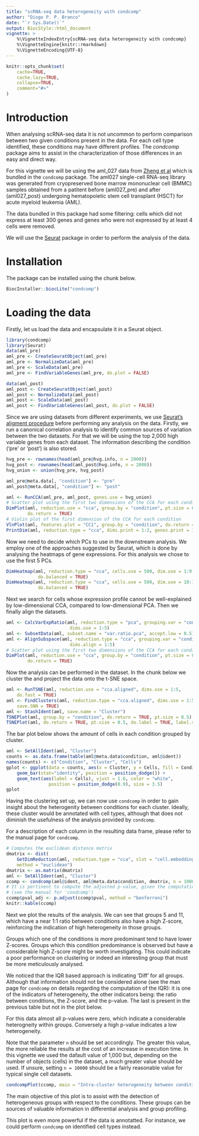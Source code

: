 ```yaml
---
title: "scRNA-seq data heterogeneity with condcomp"
author: "Diogo P. P. Branco"
date: "`r Sys.Date()`"
output: BiocStyle::html_document
vignette: >
    %\VignetteIndexEntry{scRNA-seq data heterogeneity with condcomp}
    %\VignetteEngine{knitr::rmarkdown}
    %\VignetteEncoding{UTF-8}
---
```


```r
knitr::opts_chunk$set(
    cache=TRUE,
    cache.lazy=TRUE,
    collapse=TRUE,
    comment="#>"
)
```

# Introduction

When analysing scRNA-seq data it is not uncommon to perform comparison between
two given conditions present in the data. For each cell type identified, these
conditions may have different profiles. The _condcomp_ package aims to assist in
the characterization of those differences in an easy and direct way.

For this vignette we will be using the aml_027 data from
[Zheng et al](https://www.nature.com/articles/ncomms14049)
which is bundled in the `condcomp` package. The aml027 single-cell RNA-seq
library was generated from cryopreserved bone marrow mononuclear cell (BMMC)
samples obtained from a patitent before (aml027_pre) and after (aml027_post)
undergoing hematopoietic stem cell transplant (HSCT) for acute myeloid leukemia
(AML).

The data bundled in this package had some filtering: cells which did not
express at least 300 genes and genes who were not expressed by at least 4 cells
were removed.

We will use the [Seurat](https://cran.r-project.org/package=Seurat) package in
order to perform the analysis of the data.

# Installation

The package can be installed using the chunk below.

```r
BiocInstaller::biocLite("condcomp")
```

# Loading the data

Firstly, let us load the data and encapsulate it in a Seurat object.

```r
library(condcomp)
library(Seurat)
data(aml_pre)
aml_pre <- CreateSeuratObject(aml_pre)
aml_pre <- NormalizeData(aml_pre)
aml_pre <- ScaleData(aml_pre)
aml_pre <- FindVariableGenes(aml_pre, do.plot = FALSE)

data(aml_post)
aml_post <- CreateSeuratObject(aml_post)
aml_post <- NormalizeData(aml_post)
aml_post <- ScaleData(aml_post)
aml_post <- FindVariableGenes(aml_post, do.plot = FALSE)
```

Since we are using datasets from different experiments, we use
[Seurat's aligment procedure](https://satijalab.org/seurat/Seurat_AlignmentTutorial.html)
before performing any analysis on the data. Firstly, we run a canonical
correlation analysis to identify common sources of variation between the two
datasets. For that we will be using the top 2,000 high variable genes from each
dataset. The information describing the condition ('pre' or 'post') is also
stored.

```r
hvg_pre <- rownames(head(aml_pre@hvg.info, n = 2000))
hvg_post <- rownames(head(aml_post@hvg.info, n = 2000))
hvg_union <- union(hvg_pre, hvg_post)

aml_pre@meta.data[, "condition"] <- "pre"
aml_post@meta.data[, "condition"] <- "post"

aml <- RunCCA(aml_pre, aml_post, genes.use = hvg_union)
# Scatter plot using the first two dimensions of the CCA for each condition
DimPlot(aml, reduction.use = "cca", group.by = "condition", pt.size = 0.5,
        do.return = TRUE)
# Violin plot of the first dimension of the CCA for each condition
VlnPlot(aml, features.plot = "CC1", group.by = "condition", do.return = TRUE)
PrintDim(aml, reduction.type = "cca", dims.print = 1:2, genes.print = 10)
```

Now we need to decide which PCs to use in the downstream analysis. We employ one
of the approaches suggested by Seurat, which is done by analysing the heatmaps
of gene expressions. For this analysis we chose to use the first 5 PCs.

```r
DimHeatmap(aml, reduction.type = "cca", cells.use = 500, dim.use = 1:9,
            do.balanced = TRUE)
DimHeatmap(aml, reduction.type = "cca", cells.use = 500, dim.use = 10:18,
            do.balanced = TRUE)
```

Next we search for cells whose expression profile cannot be well-explained by
low-dimensional CCA, compared to low-dimensional PCA. Then we finally align the
datasets.

```r
aml <- CalcVarExpRatio(aml, reduction.type = "pca", grouping.var = "condition",
                        dims.use = 1:5)
aml <- SubsetData(aml, subset.name = "var.ratio.pca", accept.low = 0.5)
aml <- AlignSubspace(aml, reduction.type = "cca", grouping.var = "condition",
                        dims.align = 1:5)
# Scatter plot using the first two dimensions of the CCA for each condition
DimPlot(aml, reduction.use = "cca", group.by = "condition", pt.size = 0.5,
        do.return = TRUE)
```

Now the analysis can be performed in the dataset. In the chunk below we cluster
the and project the data onto the t-SNE space.

```r
aml <- RunTSNE(aml, reduction.use = "cca.aligned", dims.use = 1:5, 
    do.fast = TRUE)
aml <- FindClusters(aml, reduction.type = "cca.aligned", dims.use = 1:5, 
    save.SNN = TRUE)
aml <- StashIdent(aml, save.name = "Cluster")
TSNEPlot(aml, group.by = "condition", do.return = TRUE, pt.size = 0.5)
TSNEPlot(aml, do.return = TRUE, pt.size = 0.5, do.label = TRUE, label.size = 5)
```

The bar plot below shows the amount of cells in each condition grouped by
cluster.

```r
aml <- SetAllIdent(aml, "Cluster")
counts <- as.data.frame(table(aml@meta.data$condition, aml@ident))
names(counts) <- c("Condition", "Cluster", "Cells")
gplot <- ggplot(data = counts, aes(x = Cluster, y = Cells, fill = Condition)) +
    geom_bar(stat="identity", position = position_dodge()) +
    geom_text(aes(label = Cells), vjust = 1.6, color = "white",
                position = position_dodge(0.9), size = 3.5)
gplot
```

Having the clustering set up, we can now use `condcomp` in order to gain insight
about the heterogenity between conditions for each cluster. Ideally, these
cluster would be annotated with cell types, although that does not diminish the
usefulness of the analysis provided by `condcomp`.

For a description of each column in the resulting data frame, please refer to
the manual page for `condcomp`.

```r
# Computes the euclidean distance matrix
dmatrix <- dist(
    GetDimReduction(aml, reduction.type = "cca", slot = "cell.embeddings"),
    method = "euclidean")
dmatrix <- as.matrix(dmatrix)
aml <- SetAllIdent(aml, "Cluster")
ccomp <- condcomp(aml@ident, aml@meta.data$condition, dmatrix, n = 1000)
# It is pertinent to compute the adjusted p-value, given the computation method
# (see the manual for 'condcomp')
ccomp$pval_adj <- p.adjust(ccomp$pval, method = "bonferroni")
knitr::kable(ccomp)
```

Next we plot the results of the analysis. We can see that groups 5 and 11,
which have a near 1:1 ratio between conditions also have a high Z-score,
reinforcing the indication of high heterogeneity in those groups.

Groups which one of the conditions is more predominant tend to have lower
Z-scores. Groups which this condition predominance is observed but have a
considerable high Z-score might be worth investigating. This could indicate a
poor performance on clustering or indeed an interesting group that must be
more meticulously analysed.

We noticed that the IQR based approach is indicating 'Diff' for all groups.
Although that information should not be considered alone (see the man page for
`condcomp` on details regarding the computation of the IQR): it is one of the
indicators of heterogeneity, the other indicators being: the ratio between
conditions, the Z-score, and the p-value. The last is present in the previous
table but not in the plot below.

For this data almost all p-values were zero, which indicate a considerable
heterogneity within groups. Conversely a high p-value indicates a low
heterogeneity.

Note that the parameter `n` should be set accordingly. The greater this value,
the more reliable the results at the cost of an increase in execution time. In
this vignette we used the dafault value of 1,000 but, depending on the number of
objects (cells) in the dataset, a much greater value should be used. If unsure,
setting `n = 10000` should be a fairly reasonable value for typical single cell
datasets.

```r
condcompPlot(ccomp, main = "Intra-cluster heterogeneity between conditions")
```

The main objective of this plot is to assist with the detection of heterogeneous
groups with respect to the conditions. These groups can be sources of valuable
information in differential analysis and group profiling.

This plot is even more powerful if the data is annotatted. For instance, we
could perform `condcomp` on identified cell types instead.
